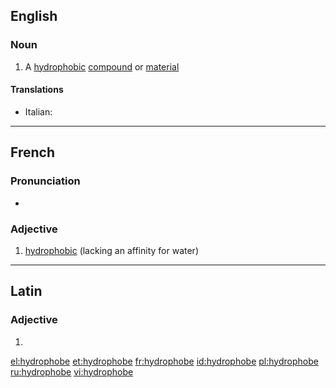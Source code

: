 ==English==

===Noun===
{{wikipedia}}
{{en-noun}}

# {{chemistry}} A [[hydrophobic]] [[compound]] or [[material]]

====Translations====
{{trans-top|hydrophobic compound or material}}
* Italian: {{t-|it|idrofobo|m}}
{{trans-mid}}
{{trans-bottom}}

----

==French==

===Pronunciation===
* {{IPA|/i.dʁɔ.fɔb/|lang=fr}}

===Adjective===
{{fr-adj-mf}}

# [[hydrophobic]] (lacking an affinity for water)

{{tbot entry|French|hydrophobic|2009|August|fr}}

----

==Latin==

===Adjective===
{{la-adj-form|hydrophobe}}

# {{inflection of|hydrophobus|hydrophobus|voc|m|s|lang=la}}

[[el:hydrophobe]]
[[et:hydrophobe]]
[[fr:hydrophobe]]
[[id:hydrophobe]]
[[pl:hydrophobe]]
[[ru:hydrophobe]]
[[vi:hydrophobe]]